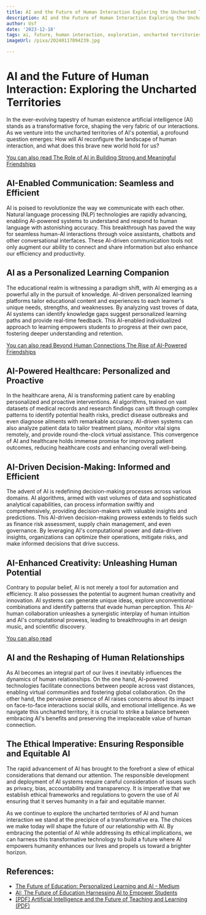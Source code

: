 ```yaml
---
title: AI and the Future of Human Interaction Exploring the Uncharted Territories
description: AI and the Future of Human Interaction Exploring the Uncharted Territories
author: Usf
date: '2023-12-18'
tags: ai, future, human interaction, exploration, uncharted territories
imageUrl: /pixa/20240117094239.jpg

---
```

#  AI and the Future of Human Interaction: Exploring the Uncharted  Territories

In the ever-evolving tapestry of human  existence artificial intelligence (AI) stands as  a transformative force, shaping the very fabric of our interactions. As  we venture into the uncharted territories of AI's potential, a profound question emerges: How will AI reconfigure  the landscape of human interaction, and what does this brave new world hold for us?

[You can also read The  Role of AI  in Building Strong and Meaningful Friendships](The%20Role%20of%20AI%20in%20Building%20Strong%20and%20Meaningful%20Friendships)


## AI-Enabled Communication: Seamless and Efficient

AI is poised to revolutionize the way we communicate with  each other. Natural language processing (NLP) technologies are rapidly advancing, enabling AI-powered systems to understand and respond  to human language with astonishing accuracy. This breakthrough has paved the way  for  seamless human-AI interactions through voice assistants, chatbots and  other conversational interfaces. These AI-driven communication tools not only augment our ability to connect and share information but  also enhance our efficiency  and productivity.

## AI as a Personalized Learning Companion

The  educational realm is witnessing  a paradigm shift,  with AI emerging as a powerful ally in the pursuit of knowledge. AI-driven personalized learning platforms tailor educational content and experiences to each learner's unique  needs, strengths, and weaknesses. By analyzing vast troves of data, AI  systems can identify knowledge gaps  suggest personalized learning paths and provide  real-time feedback. This AI-enabled individualized approach to  learning empowers students  to progress at their  own pace,  fostering deeper understanding and retention.

[You can also read Beyond Human Connections The Rise of AI-Powered Friendships](Beyond%20Human%20Connections%20The%20Rise%20of%20AI-Powered%20Friendships)


## AI-Powered Healthcare: Personalized  and Proactive

In the healthcare arena, AI is transforming patient care  by enabling personalized and proactive interventions. AI algorithms, trained on vast datasets of medical  records and research findings can sift through complex patterns to  identify  potential health risks, predict disease outbreaks and even diagnose ailments  with remarkable accuracy. AI-driven  systems can also analyze patient data to tailor treatment  plans, monitor vital signs  remotely, and provide round-the-clock virtual assistance. This convergence of AI and healthcare holds immense promise  for improving patient outcomes, reducing healthcare costs and enhancing overall well-being.

## AI-Driven Decision-Making: Informed and Efficient

The advent of AI is redefining decision-making  processes across various domains. AI algorithms, armed with vast volumes of data and sophisticated analytical capabilities, can process information swiftly and comprehensively, providing decision-makers with valuable insights and predictions. This AI-driven decision-making prowess extends to fields  such as  finance risk assessment, supply chain management, and even  governance.  By leveraging  AI's  computational power and data-driven insights, organizations can optimize their operations, mitigate risks, and make  informed decisions that drive success.

## AI-Enhanced Creativity: Unleashing Human Potential

Contrary to popular belief, AI is  not merely a tool for automation and efficiency. It also possesses the potential to augment human creativity and innovation. AI systems can generate unique ideas, explore unconventional combinations and identify patterns that  evade human  perception. This AI-human collaboration unleashes a synergistic interplay of human intuition and AI's computational prowess, leading to  breakthroughs in art design music, and scientific  discovery.

[You  can also read ]()


## AI and the Reshaping of Human Relationships

As AI becomes an integral part of our lives it inevitably influences the dynamics of human relationships.  On the one hand, AI-powered technologies facilitate connections between people across vast distances, enabling virtual communities and  fostering global collaboration. On the other hand, the pervasive  presence of AI raises concerns about its impact on face-to-face interactions social skills,  and emotional intelligence. As we navigate this uncharted  territory, it is  crucial to  strike a balance  between embracing AI's benefits and preserving the irreplaceable value of human connection.

## The Ethical Imperative: Ensuring Responsible and  Equitable AI

The rapid advancement of AI has brought to the forefront a slew of ethical considerations that demand our attention. The responsible development  and deployment of AI  systems require careful consideration of issues such as privacy, bias, accountability and transparency. It is imperative that we establish ethical frameworks and regulations to govern the use of AI ensuring that it serves humanity in a fair and equitable manner.

As we continue to explore the  uncharted territories of  AI and human  interaction  we stand at the precipice of a transformative era. The  choices we make today  will shape the future of  our relationship  with AI. By embracing the potential of AI  while addressing its ethical implications, we can harness this transformative technology to build a future where AI empowers humanity enhances  our lives and propels us  toward a brighter horizon.

## References:
- [The Future of Education: Personalized Learning and AI - Medium](https://medium.com/@keithstone1954/the-future-of-education-personalized-learning-and-ai-8085dfb52af2)
- [AI: The Future of Education Harnessing AI to Empower Students](https://www.linkedin.com/pulse/ai-future-education-harnessing-empower-students-chris-chiancone)
- [[PDF] Artificial Intelligence and the Future of Teaching and Learning (PDF)](https://www2.ed.gov/documents/ai-report/ai-report.pdf)
